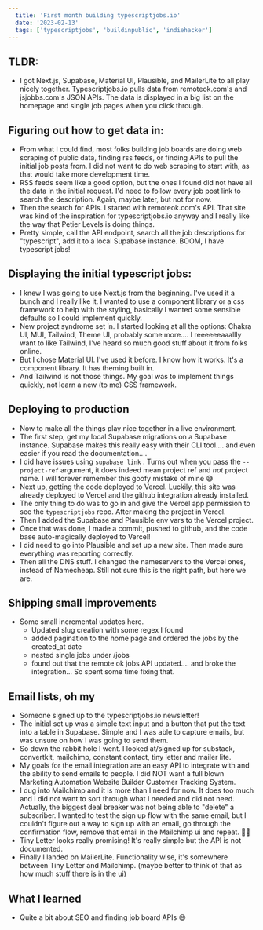 ```yaml
---
  title: 'First month building typescriptjobs.io'
  date: '2023-02-13'
  tags: ['typescriptjobs', 'buildinpublic', 'indiehacker']
---
```


## TLDR:
- I got Next.js, Supabase, Material UI, Plausible, and MailerLite to all play nicely together. Typescriptjobs.io pulls data from remoteok.com's and jsjobbs.com's JSON APIs. The data is displayed in a big list on the homepage and single job pages when you click through.

## Figuring out how to get data in:
- From what I could find, most folks building job boards are doing web scraping of public data, finding rss feeds, or finding APIs to pull the initial job posts from. I did not want to do web scraping to start with, as that would take more development time. 
- RSS feeds seem like a good option, but the ones I found did not have all the data in the initial request. I'd need to follow every job post link to search the description. Again, maybe later, but not for now.
- Then the search for APIs. I started with remoteok.com's API. That site was kind of the inspiration for typescriptjobs.io anyway and I really like the way that Petier Levels is doing things.
- Pretty simple, call the API endpoint, search all the job descriptions for "typescript", add it to a local Supabase instance. BOOM, I have typescript jobs!

## Displaying the initial typescript jobs:
- I knew I was going to use Next.js from the beginning. I've used it a bunch and I really like it. I wanted to use a component library or a css framework to help with the styling, basically I wanted some sensible defaults so I could implement quickly. 
- New project syndrome set in. I started looking at all the options: Chakra UI, MUI, Tailwind, Theme UI, probably some more.... I reeeeeeaaallly want to like Tailwind, I've heard so much good stuff about it from folks online.
- But I chose Material UI. I've used it before. I know how it works. It's a component library. It has theming built in. 
- And Tailwind is not those things. My goal was to implement things quickly, not learn a new (to me) CSS framework.

## Deploying to production
- Now to make all the things play nice together in a live environment. 
- The first step, get my local Supabase migrations on a Supabase instance. Supabase makes this really easy with their CLI tool.... and even easier if you read the documentation.... 
- I did have issues using `supabase link` . Turns out when you pass the `--project-ref` argument, it does indeed mean project ref and _not_ project name. I will forever remember this goofy mistake of mine 😅 
- Next up, getting the code deployed to Vercel. Luckily, this site was already deployed to Vercel and the github integration already installed. 
- The only thing to do was to go in and give the Vercel app permission to see the `typescriptjobs` repo. After making the project in Vercel.
- Then I added the Supabase and Plausible env vars to the Vercel project.
- Once that was done, I made a commit, pushed to github, and the code base auto-magically deployed to Vercel!
- I did need to go into Plausible and set up a new site. Then made sure everything was reporting correctly.
- Then all the DNS stuff. I changed the nameservers to the Vercel ones, instead of Namecheap. Still not sure this is the right path, but here we are.

## Shipping small improvements
- Some small incremental updates here.
  - Updated slug creation with some regex I found
  - added pagination to the home page and ordered the jobs by the created_at date
  - nested single jobs under /jobs
  - found out that the remote ok jobs API updated.... and broke the integration... So spent some time fixing that.

## Email lists, oh my
- Someone signed up to the typescriptjobs.io newsletter!
- The initial set up was a simple text input and a button that put the text into a table in Supabase. Simple and I was able to capture emails, but was unsure on how I was going to send them.
- So down the rabbit hole I went. I looked at/signed up for substack, convertkit, mailchimp, constant contact, tiny letter and mailer lite.
- My goals for the email integration are an easy API to integrate with and the ability to send emails to people. I did NOT want a full blown Marketing Automation Website Builder Customer Tracking System.
- I dug into Mailchimp and it is more than I need for now. It does too much and I did not want to sort through what I needed and did not need. Actually, the biggest deal breaker was not being able to "delete" a subscriber. I wanted to test the sign up flow with the same email, but I couldn't figure out a way to sign up with an email, go through the confirmation flow, remove that email in the Mailchimp ui and repeat. 🤷🏼
- Tiny Letter looks really promising! It's really simple but the API is not documented.
- Finally I landed on MailerLite. Functionality wise, it's somewhere between Tiny Letter and Mailchimp. (maybe better to think of that as how much stuff there is in the ui)

## What I learned
- Quite a bit about SEO and finding job board APIs 😅
